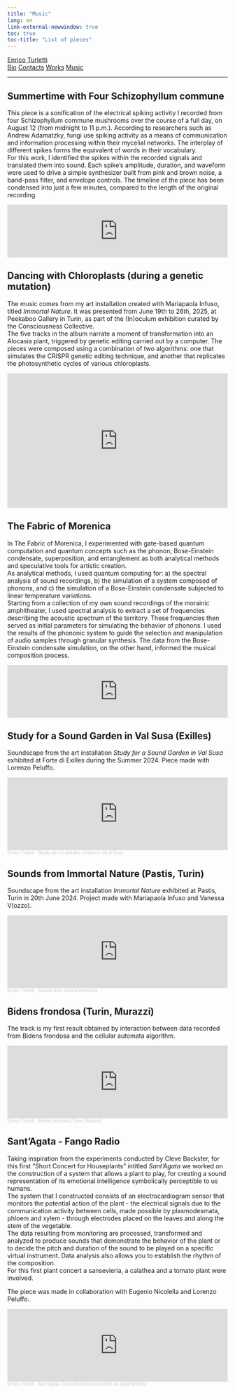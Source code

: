 ```yaml
---
title: "Music"
lang: en
link-external-newwindow: true
toc: true
toc-title: "List of pieces"
---
```

<div class="navbar">
  <div class="index-logo"><a href="index.html">Enrico Turletti</a></div>
  <div class="other-links">
  <a href="bio.html">Bio</a>
  <a href="contacts.html">Contacts</a>
  <a href="exhibitions.html">Works</a>
  <a href="#">Music</a>
  <hr>
  </div>
</div>
## Summertime with Four Schizophyllum commune

This piece is a sonification of the electrical spiking activity I recorded from four Schizophyllum commune mushrooms over the course of a full day, on August 12 (from midnight to 11 p.m.). According to researchers such as Andrew Adamatzky, fungi use spiking activity as a means of communication and information processing within their mycelial networks. The interplay of different spikes forms the equivalent of words in their vocabulary.<br>
For this work, I identified the spikes within the recorded signals and translated them into sound. Each spike’s amplitude, duration, and waveform were used to drive a simple synthesizer built from pink and brown noise, a band-pass filter, and envelope controls. The timeline of the piece has been condensed into just a few minutes, compared to the length of the original recording.

<iframe style="border: 0; width: 100%; height: 120px;" src="https://bandcamp.com/EmbeddedPlayer/track=438052240/size=large/bgcol=ffffff/linkcol=0687f5/tracklist=false/artwork=small/transparent=true/" seamless><a href="https://enricoturletti.bandcamp.com/track/summertime-with-four-schizophyllum-commune">Summertime with Four Schizophyllum commune by Enrico Turletti</a></iframe>

## Dancing with Chloroplasts (during a genetic mutation)

The music comes from my art installation created with Mariapaola Infuso, titled *Immortal Nature*. It was presented from June 19th to 26th, 2025, at Peekaboo Gallery in Turin, as part of the (In)oculum exhibition curated by the Consciousness Collective.<br>
The five tracks in the album narrate a moment of transformation into an Alocasia plant, triggered by genetic editing carried out by a computer. The pieces were composed using a combination of two algorithms: one that simulates the CRISPR genetic editing technique, and another that replicates the photosynthetic cycles of various chloroplasts.

<iframe style="border: 0; width: 100%; height: 307px;" src="https://bandcamp.com/EmbeddedPlayer/album=4108045535/size=large/bgcol=ffffff/linkcol=0687f5/artwork=small/transparent=true/" seamless><a href="https://enricoturletti.bandcamp.com/album/dancing-with-chloroplasts-during-a-genetic-mutation">Dancing with Chloroplasts (during a genetic mutation) by Enrico Turletti</a></iframe>

## The Fabric of Morenica

In The Fabric of Morenica, I experimented with gate-based quantum computation and quantum concepts such as the phonon, Bose-Einstein condensate, superposition, and entanglement as both analytical methods and speculative tools for artistic creation.<br>
As analytical methods, I used quantum computing for: a) the spectral analysis of sound recordings, b) the simulation of a system composed of phonons, and c) the simulation of a Bose-Einstein condensate subjected to linear temperature variations.<br>
Starting from a collection of my own sound recordings of the morainic amphitheater, I used spectral analysis to extract a set of frequencies describing the acoustic spectrum of the territory. These frequencies then served as initial parameters for simulating the behavior of phonons. I used the results of the phononic system to guide the selection and manipulation of audio samples through granular synthesis. The data from the Bose-Einstein condensate simulation, on the other hand, informed the musical composition process.

<iframe style="border: 0; width: 100%; height: 120px;" src="https://bandcamp.com/EmbeddedPlayer/track=1312529460/size=large/bgcol=ffffff/linkcol=0687f5/tracklist=false/artwork=small/transparent=true/" seamless><a href="https://enricoturletti.bandcamp.com/track/the-fabric-of-morenica">The Fabric of Morenica by Enrico Turletti</a></iframe>

## Study for a Sound Garden in Val Susa (Exilles)

Soundscape from the art installation *Study for a Sound Garden in Val Susa* exhibited at Forte di Exilles during the Summer 2024. Piece made with Lorenzo Peluffo.

<iframe width="100%" height="166" scrolling="no" frameborder="no" allow="autoplay" src="https://w.soundcloud.com/player/?url=https%3A//api.soundcloud.com/tracks/1904783996&color=%23002b36&auto_play=false&hide_related=false&show_comments=true&show_user=true&show_reposts=false&show_teaser=true"></iframe><div style="font-size: 10px; color: #cccccc;line-break: anywhere;word-break: normal;overflow: hidden;white-space: nowrap;text-overflow: ellipsis; font-family: Interstate,Lucida Grande,Lucida Sans Unicode,Lucida Sans,Garuda,Verdana,Tahoma,sans-serif;font-weight: 100;"><a href="https://soundcloud.com/enrico-turletti-986118922" title="Enrico Turletti" target="_blank" style="color: #cccccc; text-decoration: none;">Enrico Turletti</a> · <a href="https://soundcloud.com/enrico-turletti-986118922/studio-per-un-giardino-sonoro-in-val-di-susa" title="Studio per un giardino sonoro in Val di Susa" target="_blank" style="color: #cccccc; text-decoration: none;">Studio per un giardino sonoro in Val di Susa</a></div>

## Sounds from Immortal Nature (Pastis, Turin)

Soundscape from the art installation *Immortal Nature* exhibited at Pastis, Turin in 20th June 2024.
Project made with Mariapaola Infuso and Vanessa V(ozzo).

<iframe width="100%" height="166" scrolling="no" frameborder="no" allow="autoplay" src="https://w.soundcloud.com/player/?url=https%3A//api.soundcloud.com/tracks/1904805815&color=%23002b36&auto_play=false&hide_related=false&show_comments=true&show_user=true&show_reposts=false&show_teaser=true"></iframe><div style="font-size: 10px; color: #cccccc;line-break: anywhere;word-break: normal;overflow: hidden;white-space: nowrap;text-overflow: ellipsis; font-family: Interstate,Lucida Grande,Lucida Sans Unicode,Lucida Sans,Garuda,Verdana,Tahoma,sans-serif;font-weight: 100;"><a href="https://soundcloud.com/enrico-turletti-986118922" title="Enrico Turletti" target="_blank" style="color: #cccccc; text-decoration: none;">Enrico Turletti</a> · <a href="https://soundcloud.com/enrico-turletti-986118922/sound-from-natura-immortale" title="Sounds from Natura Immortale" target="_blank" style="color: #cccccc; text-decoration: none;">Sounds from Natura Immortale</a></div>

<!-- ## Symbiotic Concert (L'Orto che Cura) -->

<!-- Record made during the Symbiotic Concert exhibited at L'Orto che Cura. -->

<!-- <iframe width="100%" height="166" scrolling="no" frameborder="no" allow="autoplay" src="https://w.soundcloud.com/player/?url=https%3A//api.soundcloud.com/tracks/1804250223&color=%23002b36&auto_play=false&hide_related=false&show_comments=true&show_user=true&show_reposts=false&show_teaser=true"></iframe><div style="font-size: 10px; color: #cccccc;line-break: anywhere;word-break: normal;overflow: hidden;white-space: nowrap;text-overflow: ellipsis; font-family: Interstate,Lucida Grande,Lucida Sans Unicode,Lucida Sans,Garuda,Verdana,Tahoma,sans-serif;font-weight: 100;"><a href="https://soundcloud.com/enrico-turletti-986118922" title="Enrico Turletti" target="_blank" style="color: #cccccc; text-decoration: none;">Enrico Turletti</a> · <a href="https://soundcloud.com/enrico-turletti-986118922/symbiotic-concert-lorto-che-cura-collegno" title="Symbiotic Concert - L&#x27;orto che cura, Collegno" target="_blank" style="color: #cccccc; text-decoration: none;">Symbiotic Concert - L&#x27;orto che cura, Collegno</a></div> -->

<!-- ## Ciapinabò (Home garden, improvisation) -->

<!-- The result of a jam session in my vegetable garden for testing the system which allows human, plant and computer to make and play music together. -->
<!-- This track is made by my interaction with Jerusalem artichoke (*Helianthus tuberosus*) and cellular automata algorithm. -->

<!-- <iframe width="100%" height="166" scrolling="no" frameborder="no" allow="autoplay" src="https://w.soundcloud.com/player/?url=https%3A//api.soundcloud.com/tracks/1641128997&color=%23002b36&auto_play=false&hide_related=false&show_comments=true&show_user=true&show_reposts=false&show_teaser=true"></iframe><div style="font-size: 10px; color: #cccccc;line-break: anywhere;word-break: normal;overflow: hidden;white-space: nowrap;text-overflow: ellipsis; font-family: Interstate,Lucida Grande,Lucida Sans Unicode,Lucida Sans,Garuda,Verdana,Tahoma,sans-serif;font-weight: 100;"><a href="https://soundcloud.com/enrico-turletti-986118922" title="Enrico Turletti" target="_blank" style="color: #cccccc; text-decoration: none;">Enrico Turletti</a> · <a href="https://soundcloud.com/enrico-turletti-986118922/ciapinabo-home-garden-improvisation" title="Ciapinabò (Home garden, improvisation)" target="_blank" style="color: #cccccc; text-decoration: none;">Ciapinabò (Home garden, improvisation)</a></div> -->

## Bidens frondosa (Turin, Murazzi)

The track is my first result obtained by interaction between data recorded from Bidens frondosa and the cellular automata algorithm.

<iframe width="100%" height="166" scrolling="no" frameborder="no" allow="autoplay" src="https://w.soundcloud.com/player/?url=https%3A//api.soundcloud.com/tracks/1630634262&color=%23002b36&auto_play=false&hide_related=false&show_comments=true&show_user=true&show_reposts=false&show_teaser=true"></iframe><div style="font-size: 10px; color: #cccccc;line-break: anywhere;word-break: normal;overflow: hidden;white-space: nowrap;text-overflow: ellipsis; font-family: Interstate,Lucida Grande,Lucida Sans Unicode,Lucida Sans,Garuda,Verdana,Tahoma,sans-serif;font-weight: 100;"><a href="https://soundcloud.com/enrico-turletti-986118922" title="Enrico Turletti" target="_blank" style="color: #cccccc; text-decoration: none;">Enrico Turletti</a> · <a href="https://soundcloud.com/enrico-turletti-986118922/bidens-frondosa-turin-murazzi" title="Bidens frondosa (Turin, Murazzi)" target="_blank" style="color: #cccccc; text-decoration: none;">Bidens frondosa (Turin, Murazzi)</a></div>

## Sant'Agata - Fango Radio

Taking inspiration from the experiments conducted by Cleve Backster, for this first "Short Concert for Houseplants" intitled *Sant'Agata* we worked on the construction of a system that allows a plant to play, for creating a sound representation of its emotional intelligence symbolically perceptible to us humans.<br>
The system that I constructed consists of an electrocardiogram sensor that monitors the potential action of the plant - the electrical signals due to the communication activity between cells, made possible by plasmodesmata, phloem and xylem - through electrodes placed on the leaves and along the stem of the vegetable.<br>
The data resulting from monitoring are processed, transformed and analyzed to produce sounds that demonstrate the behavior of the plant or to decide the pitch and duration of the sound to be played on a specific virtual instrument. Data analysis also allows you to establish the rhythm of the composition.<br>
For this first plant concert a sansevieria, a calathea and a tomato plant were involved.

The piece was made in collaboration with Eugenio Nicolella and Lorenzo Peluffo.

<iframe width="100%" height="166" scrolling="no" frameborder="no" allow="autoplay" src="https://w.soundcloud.com/player/?url=https%3A//api.soundcloud.com/tracks/1600063380%3Fsecret_token%3Ds-B8OS7gEuTwn&color=%23002b36&auto_play=false&hide_related=false&show_comments=true&show_user=true&show_reposts=false&show_teaser=true"></iframe><div style="font-size: 10px; color: #cccccc;line-break: anywhere;word-break: normal;overflow: hidden;white-space: nowrap;text-overflow: ellipsis; font-family: Interstate,Lucida Grande,Lucida Sans Unicode,Lucida Sans,Garuda,Verdana,Tahoma,sans-serif;font-weight: 100;"><a href="https://soundcloud.com/enrico-turletti-986118922" title="Enrico Turletti" target="_blank" style="color: #cccccc; text-decoration: none;">Enrico Turletti</a> · <a href="https://soundcloud.com/enrico-turletti-986118922/santagata-concerto-breve-per-piante-da-appartamento/s-B8OS7gEuTwn" title="Sant&#x27;Agata. Concerto breve per piante da appartamento" target="_blank" style="color: #cccccc; text-decoration: none;">Sant&#x27;Agata. Concerto breve per piante da appartamento</a></div>